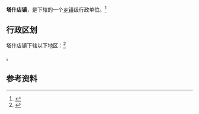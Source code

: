 {{中国乡级行政区|65/28/01/100/000}}

'''塔什店镇'''，是{{PRC admin/fullname|65/28/01/100/000|3}}下辖的一个[[乡镇|乡镇]]级行政单位。<ref>{{PRC admin/ref sgc|{{PRC admin/parent|65/28/01/100/000}}}}</ref>

== 行政区划 ==

塔什店镇下辖以下地区：<ref>{{PRC admin/ref sgc|65/28/01/100/000}}</ref>

{{PRC admin/children|65/28/01/100/000}}。

== 参考资料 ==

{{reflist}}

{{行政区划小作品}}
{{PRC admin/navcat|65/28/01/100/000}}